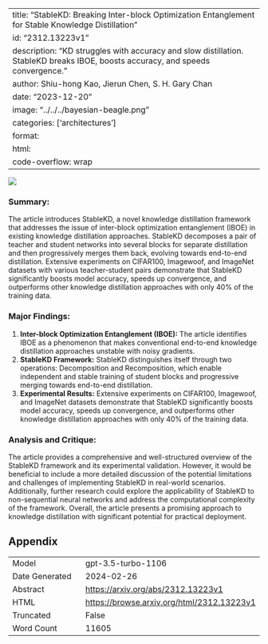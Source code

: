 
---
title: "StableKD: Breaking Inter-block Optimization Entanglement for Stable Knowledge Distillation"
id: "2312.13223v1"
description: "KD struggles with accuracy and slow distillation. StableKD breaks IBOE, boosts accuracy, and speeds convergence."
author: Shiu-hong Kao, Jierun Chen, S. H. Gary Chan
date: "2023-12-20"
image: "../../../bayesian-beagle.png"
categories: ['architectures']
format:
  html:
    code-overflow: wrap
---

![](../../../bayesian-beagle.png)

### **Summary:**
The article introduces StableKD, a novel knowledge distillation framework that addresses the issue of inter-block optimization entanglement (IBOE) in existing knowledge distillation approaches. StableKD decomposes a pair of teacher and student networks into several blocks for separate distillation and then progressively merges them back, evolving towards end-to-end distillation. Extensive experiments on CIFAR100, Imagewoof, and ImageNet datasets with various teacher-student pairs demonstrate that StableKD significantly boosts model accuracy, speeds up convergence, and outperforms other knowledge distillation approaches with only 40% of the training data.

### Major Findings:
1. **Inter-block Optimization Entanglement (IBOE):** The article identifies IBOE as a phenomenon that makes conventional end-to-end knowledge distillation approaches unstable with noisy gradients.
2. **StableKD Framework:** StableKD distinguishes itself through two operations: Decomposition and Recomposition, which enable independent and stable training of student blocks and progressive merging towards end-to-end distillation.
3. **Experimental Results:** Extensive experiments on CIFAR100, Imagewoof, and ImageNet datasets demonstrate that StableKD significantly boosts model accuracy, speeds up convergence, and outperforms other knowledge distillation approaches with only 40% of the training data.

### Analysis and Critique:
The article provides a comprehensive and well-structured overview of the StableKD framework and its experimental validation. However, it would be beneficial to include a more detailed discussion of the potential limitations and challenges of implementing StableKD in real-world scenarios. Additionally, further research could explore the applicability of StableKD to non-sequential neural networks and address the computational complexity of the framework. Overall, the article presents a promising approach to knowledge distillation with significant potential for practical deployment.

## Appendix

|          |          |
|----------|----------|
| Model     | gpt-3.5-turbo-1106       |
| Date Generated     | 2024-02-26       |
| Abstract | [https://arxiv.org/abs/2312.13223v1](https://arxiv.org/abs/2312.13223v1)        |
| HTML     | [https://browse.arxiv.org/html/2312.13223v1](https://browse.arxiv.org/html/2312.13223v1)       |
| Truncated       | False       |
| Word Count       | 11605       |